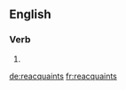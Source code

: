 ==English==

===Verb===
{{head|en|verb form}}

# {{en-third-person singular of|reacquaint}}

[[de:reacquaints]]
[[fr:reacquaints]]
